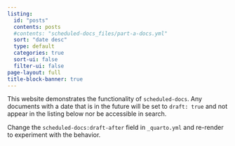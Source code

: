 ```yaml
---
listing:
  id: "posts"
  contents: posts
  #contents: "scheduled-docs_files/part-a-docs.yml"
  sort: "date desc"
  type: default
  categories: true
  sort-ui: false
  filter-ui: false
page-layout: full
title-block-banner: true
---
```


This website demonstrates the functionality of `scheduled-docs`. Any documents with a date that is in the future will be set to `draft: true` and not appear in the listing below nor be accessible in search.

Change the `scheduled-docs:draft-after` field in `_quarto.yml` and re-render to experiment with the behavior.

:::{#posts}
:::